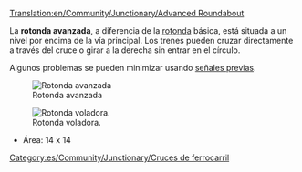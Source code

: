 [[Translation:en/Community/Junctionary/Advanced Roundabout]]

{{es/Community/Junctionary/Menú de Cruces}}
La '''rotonda avanzada''', a diferencia de la [[es/Community/Junctionary/Rotonda|rotonda]] básica, está situada a un nivel por encima de la vía principal. Los trenes pueden cruzar directamente a través del cruce o girar a la derecha sin entrar en el círculo.

Algunos problemas se pueden minimizar usando [[es/Manual/Señales#senales-previas|señales previas]].

[[File:en/Community/Junctionary/Advanced roundabout.png|center|frame|Rotonda avanzada]]

{{es/Community/Junctionary/Criterios sobre cruces|Caro (por pasos)|2|1|0|0|1|0|1|0|1|1|2||Los trenes averiados pueden afectar un tramo o dos los giros a la izquierda.|
*Puede manejar un montón de trenes en movimiento Norte-Este o Sur-Oeste.
*La vías se dividen y solo los trenes que van a la izquierda necesitan tomar la rotonda.
'''Tips'''
*Para permitir que los trenes que giran a la izquierda circulen a toda velocidad por la rotonda, es posible ampliar el círculo, pero esto requiere un montón de espacio.
*Si usted construye el círculo interior para que los trenes circulen en sentido contrario (obviamente modificando las diagonales de salida y las direcciones de las señales) se aumenta algo la velocidad, puesto que el trayecto que hacen los trenes es más corto, al no tener que dar la vuelta completa a la rotonda.
*Área: 16 x 16
}}

[[File:en/Community/Junctionary/Flying roundabout.png|center|frame|Rotonda voladora.]]
*Área: 14 x 14

[[Category:es/Community/Junctionary/Cruces de ferrocarril]]